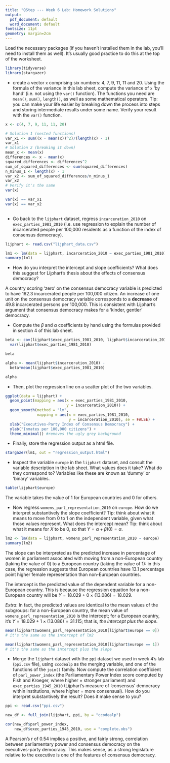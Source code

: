 ```yaml
---
title: "QStep --- Week 6 Lab: Homework Solutions"
output:
  pdf_document: default
  word_document: default
fontsize: 11pt
geometry: margin=2cm
---
```


Load the necessary packages (if you haven't installed them in the lab, you'll need to install them as well). It's usually good practice to do this at the top of the worksheet. 

```r
library(tidyverse)
library(stargazer)
```

+ create a vector `x` comprising six numbers: 4, 7, 9, 11, 11 and 20. Using the formula of the variance in this lab sheet, compute the variance of `x` ‘by hand’ (i.e. not using the `var()` function). The functions you need are `mean()`, `sum()`, `length()`, as well as some mathematical operators. Tip: you can make your life easier by breaking down the process into steps and storing intermediate results under some name. Verify your result with the `var()` function. 

```r
x <- c(4, 7, 9, 11, 11, 20)

# Solution 1 (nested functions)
var_x1 <- sum((x - mean(x))^2)/(length(x) - 1)
var_x1
# Solution 2 (breaking it down)
mean_x <- mean(x)
differences <- x - mean(x)
squared_differences <- differences^2
sum_of_squared_differences <- sum(squared_differences)
n_minus_1 <- length(x) - 1
var_x2 <- sum_of_squared_differences/n_minus_1
var_x2
# Verify it's the same
var(x)

var(x) == var_x1
var(x) == var_x2
 
```


+ Go back to the `lijphart` dataset, regress `incarceration_2010` on `exec_parties_1981_2010` (i.e. use regression to explain the number of incarcerated people per 100,000 residents as a function of the index of consensus democracy). 

```r
lijphart <- read.csv("lijphart_data.csv")

lm1 <- lm(data = lijphart, incarceration_2010 ~ exec_parties_1981_2010)
summary(lm1)

```
+ How do you interpret the intercept and slope coefficients? What does this suggest for Lijphart's thesis about the effects of consensus democracy? 

A country scoring ‘zero’ on the consensus democracy variable is predicted to have 162.3 incarcerated people per 100,000 citizen. An increase of one unit on the consensus democracy variable corresponds to a **decrease** of 49.8 incarcerated persons per 100,000. This is consistent with Lijphart's argument that consensus democracy makes for a ‘kinder, gentler’ democracy. 

+ Compute the $\beta$ and $\alpha$ coefficients by hand using the formulas provided in section 4 of this lab sheet. 

```r
beta <- cov(lijphart$exec_parties_1981_2010, lijphart$incarceration_2010)/
  var(lijphart$exec_parties_1981_2010)

beta

alpha <- mean(lijphart$incarceration_2010) - 
  beta*mean(lijphart$exec_parties_1981_2010)

alpha
```

+ Then, plot the regression line on a scatter plot of the two variables. 

```r
ggplot(data = lijphart) +
  geom_point(mapping = aes(x = exec_parties_1981_2010, 
                           y = incarceration_2010)) +
  geom_smooth(method = "lm", 
              mapping = aes(x = exec_parties_1981_2010,
                            y = incarceration_2010), se = FALSE) + 
  xlab("Executives-Party Index of Consensus Democracy") +
  ylab("Inmates per 100,000 citizens") + 
  theme_minimal() #removes the ugly grey background
```

+ Finally, store the regression output as a html file.

```r
stargazer(lm1, out = "regression_output.html")
```

+ Inspect the variable `europe` in the `lijphart` dataset, and consult the variable description in the lab sheet. What values does it take? What do they correspond to? Variables like these are known as ‘dummy’ or ‘binary’ variables. 

```r
table(lijphart$europe)
```

The variable takes the value of 1 for European countries and 0 for others.

+ Now regress `womens_parl_representation_2010` on `europe`. How do we interpret substantively the slope coefficient? Tip: think about what it means to move from 0 to 1 on the independent variable, given what those values represent. What does the intercept mean? Tip: think about what it means for $X$ to be 0, so that $Y = \alpha + \beta(0) = \alpha$. 

```r

lm2 <- lm(data = lijphart, womens_parl_representation_2010 ~ europe)
summary(lm2)

```

The slope can be interpreted as the predicted increase in percentage of women in parliament associated with moving from a non-European country (taking the value of 0) to a European country (taking the value of 1): in this case, the regression suggests that European countries have 13.1 percentage point higher female representation than non-European countries. 

The intercept is the predicted value of the dependent variable for a non-European country. This is because the regression equation for a non-European country will be $Y = 18.029 + 0 \times (13.086) = 18.029$. 

*Extra*: In fact, the predicted values are identical to the mean values of the subgroups: for a non-European country, the mean value of `womens_parl_representation_2010` is the intercept; for a European country, it's $Y = 18.029 + 1 \times (13.086) = 31.115$; that is, *the intercept plus the slope*.

```r

mean(lijphart$womens_parl_representation_2010[lijphart$europe == 0])
# it's the same as the intercept of lm2

mean(lijphart$womens_parl_representation_2010[lijphart$europe == 1])
# it's the same as the intercept plus the slope

```

+ Merge the `lijphart` dataset with the `ppi` dataset we used in week 4's lab (`ppi.csv` file), using `ccodealp` as the merging variable, and one of the functions of the `join()` family. Now compute the correlation coefficient of `parl_power_index` (the Parliamentary Power Index score computed by Fish and Kroeger, where higher = stronger parliament) and `exec_parties_1945_2010` (Lijphart's measure of ‘consensus’ democracy within institutions, where higher = more consensual). How do you interpret substantively the result? Does it make sense to you? 

```r

ppi <- read.csv("ppi.csv")

new_df <- full_join(lijphart, ppi, by = "ccodealp")

cor(new_df$parl_power_index, 
    new_df$exec_parties_1945_2010, use = "complete.obs")
```

A Pearson's r of 0.54 implies a positive, and fairly strong, correlation between parliamentary power and consensus democracy on the executives-party democracy. This makes sense, as a strong legislature relative to the executive is one of the features of consensus democracy.



